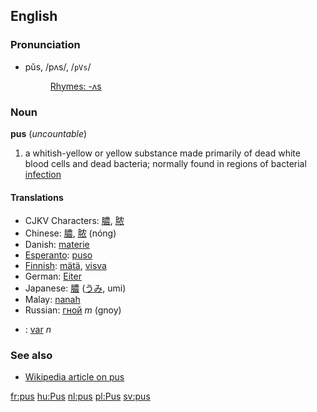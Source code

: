 ==English==
===Pronunciation===
*pŭs, /pʌs/, /<tt>pVs</tt>/
*:[[Rhymes:English:-ʌs|Rhymes: -ʌs]]

===Noun===
'''pus''' (''uncountable'')

# a whitish-yellow or yellow substance made primarily of dead white blood cells and dead bacteria; normally found in regions of bacterial [[infection]]

====Translations====
*CJKV Characters: [[膿]], [[脓]]
*Chinese: [[膿]], [[脓]] (nóng)
*Danish: [[materie]]
*[[Esperanto]]: [[puso]]
*[[Finnish]]: [[mätä]], [[visva]]
*German: [[Eiter]]
*Japanese: [[膿]] ([[うみ]], umi)
*Malay: [[nanah]]
*Russian: [[гной]] ''m'' (gnoy)
*{{sv}}: [[var]] ''n''

===See also===
*[[w:Pus|Wikipedia article on pus]]

[[fr:pus]]
[[hu:Pus]]
[[nl:pus]]
[[pl:Pus]]
[[sv:pus]]